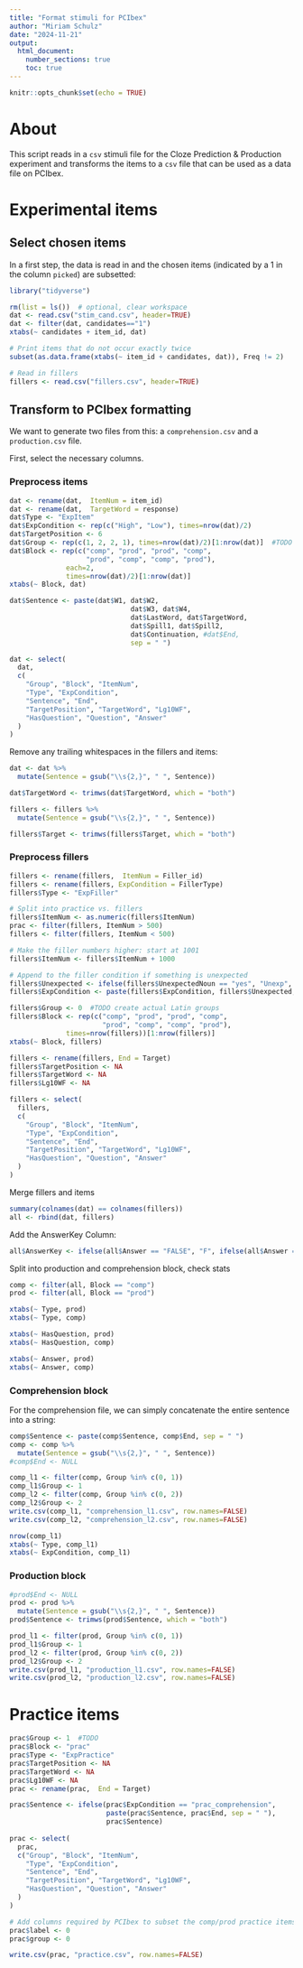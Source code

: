 ```yaml
---
title: "Format stimuli for PCIbex"
author: "Miriam Schulz"
date: "2024-11-21"
output:
  html_document:
    number_sections: true
    toc: true
---
```


```r
knitr::opts_chunk$set(echo = TRUE)
```

# About

This script reads in a `csv` stimuli file for the Cloze Prediction & Production experiment and transforms the items to a `csv` file that can be used as a data file on PCIbex.


# Experimental items

## Select chosen items

In a first step, the data is read in and the chosen items (indicated by a $1$ in the column `picked`) are subsetted:

```r
library("tidyverse")
```

```r
rm(list = ls())  # optional, clear workspace
dat <- read.csv("stim_cand.csv", header=TRUE)
dat <- filter(dat, candidates=="1")
xtabs(~ candidates + item_id, dat)

# Print items that do not occur exactly twice
subset(as.data.frame(xtabs(~ item_id + candidates, dat)), Freq != 2)

# Read in fillers
fillers <- read.csv("fillers.csv", header=TRUE)
```


## Transform to PCIbex formatting

We want to generate two files from this: a `comprehension.csv` and a `production.csv` file.

First, select the necessary columns.

### Preprocess items

```r
dat <- rename(dat,  ItemNum = item_id)
dat <- rename(dat,  TargetWord = response)
dat$Type <- "ExpItem"
dat$ExpCondition <- rep(c("High", "Low"), times=nrow(dat)/2)
dat$TargetPosition <- 6
dat$Group <- rep(c(1, 2, 2, 1), times=nrow(dat)/2)[1:nrow(dat)]  #TODO create actual Latin groups
dat$Block <- rep(c("comp", "prod", "prod", "comp",
                   "prod", "comp", "comp", "prod"),
              each=2,
              times=nrow(dat)/2)[1:nrow(dat)]
xtabs(~ Block, dat)

dat$Sentence <- paste(dat$W1, dat$W2, 
                              dat$W3, dat$W4,
                              dat$LastWord, dat$TargetWord, 
                              dat$Spill1, dat$Spill2,
                              dat$Continuation, #dat$End,
                              sep = " ")

dat <- select(
  dat,
  c(
    "Group", "Block", "ItemNum",
    "Type", "ExpCondition",
    "Sentence", "End",
    "TargetPosition", "TargetWord", "Lg10WF",
    "HasQuestion", "Question", "Answer"
  )
)
```

Remove any trailing whitespaces in the fillers and items:

```r
dat <- dat %>% 
  mutate(Sentence = gsub("\\s{2,}", " ", Sentence))

dat$TargetWord <- trimws(dat$TargetWord, which = "both")

fillers <- fillers %>% 
  mutate(Sentence = gsub("\\s{2,}", " ", Sentence))

fillers$Target <- trimws(fillers$Target, which = "both")
```


### Preprocess fillers

```r
fillers <- rename(fillers,  ItemNum = Filler_id)
fillers <- rename(fillers, ExpCondition = FillerType)
fillers$Type <- "ExpFiller"

# Split into practice vs. fillers
fillers$ItemNum <- as.numeric(fillers$ItemNum)
prac <- filter(fillers, ItemNum > 500)
fillers <- filter(fillers, ItemNum < 500)

# Make the filler numbers higher: start at 1001
fillers$ItemNum <- fillers$ItemNum + 1000

# Append to the filler condition if something is unexpected
fillers$Unexpected <- ifelse(fillers$UnexpectedNoun == "yes", "Unexp", "Exp")
fillers$ExpCondition <- paste(fillers$ExpCondition, fillers$Unexpected, sep="_")

fillers$Group <- 0  #TODO create actual Latin groups
fillers$Block <- rep(c("comp", "prod", "prod", "comp",
                       "prod", "comp", "comp", "prod"),
              times=nrow(fillers))[1:nrow(fillers)]
xtabs(~ Block, fillers)

fillers <- rename(fillers, End = Target)
fillers$TargetPosition <- NA
fillers$TargetWord <- NA
fillers$Lg10WF <- NA

fillers <- select(
  fillers,
  c(
    "Group", "Block", "ItemNum",
    "Type", "ExpCondition",
    "Sentence", "End",
    "TargetPosition", "TargetWord", "Lg10WF",
    "HasQuestion", "Question", "Answer"
  )
)
```

Merge fillers and items

```r
summary(colnames(dat) == colnames(fillers))
all <- rbind(dat, fillers)
```

Add the AnswerKey Column:

```r
all$AnswerKey <- ifelse(all$Answer == "FALSE", "F", ifelse(all$Answer == "TRUE", "J", ""))
```


Split into production and comprehension block, check stats

```r
comp <- filter(all, Block == "comp")
prod <- filter(all, Block == "prod")

xtabs(~ Type, prod)
xtabs(~ Type, comp)

xtabs(~ HasQuestion, prod)
xtabs(~ HasQuestion, comp)

xtabs(~ Answer, prod)
xtabs(~ Answer, comp)
```


### Comprehension block

For the comprehension file, we can simply concatenate the entire sentence into a string:

```r
comp$Sentence <- paste(comp$Sentence, comp$End, sep = " ")
comp <- comp %>% 
  mutate(Sentence = gsub("\\s{2,}", " ", Sentence))
#comp$End <- NULL

comp_l1 <- filter(comp, Group %in% c(0, 1))
comp_l1$Group <- 1
comp_l2 <- filter(comp, Group %in% c(0, 2))
comp_l2$Group <- 2
write.csv(comp_l1, "comprehension_l1.csv", row.names=FALSE)
write.csv(comp_l2, "comprehension_l2.csv", row.names=FALSE)
```

```r
nrow(comp_l1)
xtabs(~ Type, comp_l1)
xtabs(~ ExpCondition, comp_l1)
```


### Production block

```r
#prod$End <- NULL
prod <- prod %>% 
  mutate(Sentence = gsub("\\s{2,}", " ", Sentence))
prod$Sentence <- trimws(prod$Sentence, which = "both")

prod_l1 <- filter(prod, Group %in% c(0, 1))
prod_l1$Group <- 1
prod_l2 <- filter(prod, Group %in% c(0, 2))
prod_l2$Group <- 2
write.csv(prod_l1, "production_l1.csv", row.names=FALSE)
write.csv(prod_l2, "production_l2.csv", row.names=FALSE)
```



# Practice items

```r
prac$Group <- 1  #TODO
prac$Block <- "prac"
prac$Type <- "ExpPractice"
prac$TargetPosition <- NA
prac$TargetWord <- NA
prac$Lg10WF <- NA
prac <- rename(prac,  End = Target)

prac$Sentence <- ifelse(prac$ExpCondition == "prac_comprehension",
                        paste(prac$Sentence, prac$End, sep = " "),
                        prac$Sentence)
    
prac <- select(
  prac,
  c("Group", "Block", "ItemNum",
    "Type", "ExpCondition",
    "Sentence", "End",
    "TargetPosition", "TargetWord", "Lg10WF",
    "HasQuestion", "Question", "Answer"
  )
)

# Add columns required by PCIbex to subset the comp/prod practice items:
prac$label <- 0
prac$group <- 0
```

```r
write.csv(prac, "practice.csv", row.names=FALSE)
```


